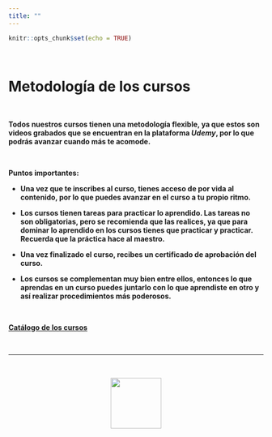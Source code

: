 ```yaml
---
title: ""
---
```


```r
knitr::opts_chunk$set(echo = TRUE)
```

<br>

# **Metodología de los cursos**

\

**Todos nuestros cursos tienen una metodología flexible, ya que estos son videos grabados que se encuentran en la plataforma *Udemy*, por lo que podrás avanzar cuando más te acomode.**

\

**Puntos importantes:**

- **Una vez que te inscribes al curso, tienes acceso de por vida al contenido, por lo que puedes avanzar en el curso a tu propio ritmo.**

- **Los cursos tienen tareas para practicar lo aprendido. Las tareas no son obligatorias, pero se recomienda que las realices, ya que para dominar lo aprendido en los cursos tienes que practicar y practicar. Recuerda que la práctica hace al maestro.**

- **Una vez finalizado el curso, recibes un certificado de aprobación del curso.**

- **Los cursos se complementan muy bien entre ellos, entonces lo que aprendas en un curso puedes juntarlo con lo que aprendiste en otro y así realizar procedimientos más poderosos.** 


\

[**Catálogo de los cursos**](https://geostyle.github.io/cursos.html)


<br>

<hr>

<br>

<center>
![](images/logo_final.png){width="100"}
</center>